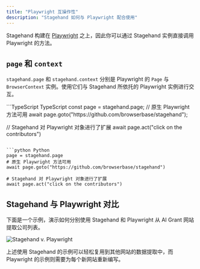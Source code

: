 ```yaml
---
title: "Playwright 互操作性"
description: "Stagehand 如何与 Playwright 配合使用"
---
```


Stagehand 构建在 [Playwright](https://playwright.dev/) 之上，因此你可以通过 Stagehand 实例直接调用 Playwright 的方法。

## `page` 和 `context`

`stagehand.page` 和 `stagehand.context` 分别是 Playwright 的 `Page` 与 `BrowserContext` 实例。使用它们与 Stagehand 所依托的 Playwright 实例进行交互。

<CodeGroup>
```TypeScript TypeScript
const page = stagehand.page;
// 原生 Playwright 方法可用
await page.goto("https://github.com/browserbase/stagehand");

// Stagehand 对 Playwright 对象进行了扩展
await page.act("click on the contributors")
```

```python Python
page = stagehand.page
# 原生 Playwright 方法可用
await page.goto("https://github.com/browserbase/stagehand")

# Stagehand 对 Playwright 对象进行了扩展
await page.act("click on the contributors")
```
</CodeGroup>

## Stagehand 与 Playwright 对比
下面是一个示例，演示如何分别使用 Stagehand 和 Playwright 从 AI Grant 网站提取公司列表。

<img src="/images/stagehand-playwright.png" alt="Stagehand v. Playwright" />

上述使用 Stagehand 的示例可以轻松复用到其他网站的数据提取中，而 Playwright 的示例则需要为每个新网站重新编写。